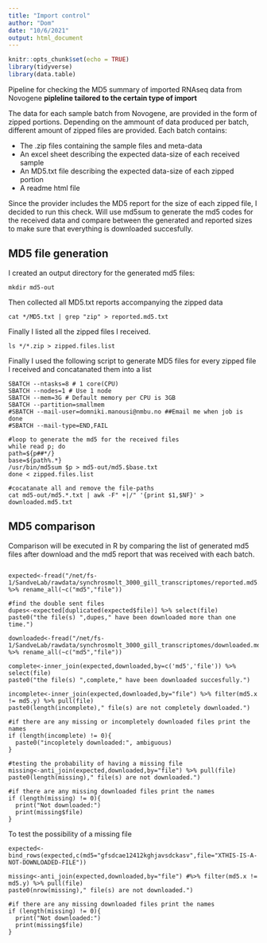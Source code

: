 ```yaml
---
title: "Import control"
author: "Dom"
date: "10/6/2021"
output: html_document
---
```


```r
knitr::opts_chunk$set(echo = TRUE)
library(tidyverse)
library(data.table)
```

Pipeline for checking the MD5 summary of imported RNAseq data from Novogene
**pipleline tailored to the certain type of import**
 
The data for each sample batch from Novogene, are provided in the form of zipped portions. Depending on the ammount of data produced per batch, different amount of zipped files are provided. 
Each batch contains: 

* The .zip files containing the sample files and meta-data 
* An excel sheet describing the expected data-size of each received sample
* An MD5.txt file describing the expected data-size of each zipped portion
* A readme html file

Since the provider includes the MD5 report for the size of each zipped file, I decided to run this check. Will use md5sum to generate the md5 codes for the received data and compare between the generated and reported sizes to make sure that everything is downloaded succesfully. 

## MD5 file generation 

I created an output directory for the generated md5 files:

```
mkdir md5-out
```

Then collected all MD5.txt reports accompanying the zipped data

```
cat */MD5.txt | grep "zip" > reported.md5.txt
```

Finally I listed all the zipped files I received. 

```
ls */*.zip > zipped.files.list
```

Finally I used the following script to generate MD5 files for every zipped file I received and concatanated them into a list

```
SBATCH --ntasks=8 # 1 core(CPU)
SBATCH --nodes=1 # Use 1 node
SBATCH --mem=3G # Default memory per CPU is 3GB
SBATCH --partition=smallmem
#SBATCH --mail-user=domniki.manousi@nmbu.no ##Email me when job is done
#SBATCH --mail-type=END,FAIL

#loop to generate the md5 for the received files 
while read p; do
path=${p##*/}
base=${path%.*}
/usr/bin/md5sum $p > md5-out/md5.$base.txt
done < zipped.files.list

#cocatanate all and remove the file-paths
cat md5-out/md5.*.txt | awk -F" +|/" '{print $1,$NF}' > downloaded.md5.txt

```


## MD5 comparison

Comparison will be executed in R by comparing the list of generated md5 files after download and the md5 report that was received with each batch.

```

expected<-fread("/net/fs-1/SandveLab/rawdata/synchrosmolt_3000_gill_transcriptomes/reported.md5.txt",header=F) %>% rename_all(~c("md5","file"))

#find the double sent files 
dupes<-expected[duplicated(expected$file)] %>% select(file)
paste0("the file(s) ",dupes," have been downloaded more than one time.")

downloaded<-fread("/net/fs-1/SandveLab/rawdata/synchrosmolt_3000_gill_transcriptomes/downloaded.md5.txt",header=F) %>% rename_all(~c("md5","file"))

complete<-inner_join(expected,downloaded,by=c('md5','file')) %>% select(file)
paste0("the file(s) ",complete," have been downloaded succesfully.")

incomplete<-inner_join(expected,downloaded,by="file") %>% filter(md5.x != md5.y) %>% pull(file)
paste0(length(incomplete)," file(s) are not completely downloaded.")

#if there are any missing or incompletely downloaded files print the names 
if (length(incomplete) != 0){
  paste0("incopletely downloaded:", ambiguous)
}

#testing the probability of having a missing file
missing<-anti_join(expected,downloaded,by="file") %>% pull(file)
paste0(length(missing)," file(s) are not downloaded.")

#if there are any missing downloaded files print the names 
if (length(missing) != 0){
  print("Not downloaded:")
  print(missing$file)
}

```




To test the possibility of a missing file

```
expected<-bind_rows(expected,c(md5="gfsdcae12412kghjavsdckasv",file="XTHIS-IS-A-NOT-DOWNLOADED-FILE"))

missing<-anti_join(expected,downloaded,by="file") #%>% filter(md5.x != md5.y) %>% pull(file)
paste0(nrow(missing)," file(s) are not downloaded.")

#if there are any missing downloaded files print the names 
if (length(missing) != 0){
  print("Not downloaded:")
  print(missing$file)
}
```